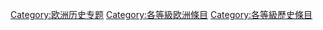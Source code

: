 [[Category:欧洲历史专题|Category:欧洲历史专题]]
[[Category:各等級欧洲條目|Category:各等級欧洲條目]]
[[Category:各等級歷史條目|Category:各等級歷史條目]]
